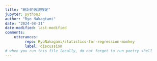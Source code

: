 ```yaml
---
title: "統計的仮説検定"
jupyter: python3
author: "Ryo Nakagtami"
date: "2024-08-31"
date-modified: last-modified
comments:
    utterances:
         repo: RyoNakagami/statistics-for-regression-monkey
         label: discussion
# when you run this file locally, do not forget to run poetry shell
---
```

